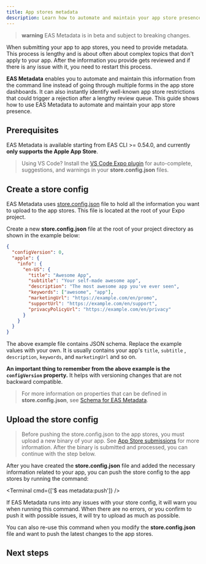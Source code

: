 ```yaml
---
title: App stores metadata
description: Learn how to automate and maintain your app store presence from the command line with EAS Metadata.
---
```



> **warning** EAS Metadata is in beta and subject to breaking changes.

When submitting your app to app stores, you need to provide metadata. This process is lengthy and is about often about complex topics that don't apply to your app. After the information you provide gets reviewed and if there is any issue with it, you need to restart this process.

**EAS Metadata** enables you to automate and maintain this information from the command line instead of going through multiple forms in the app store dashboards. It can also instantly identify well-known app store restrictions that could trigger a rejection after a lengthy review queue. This guide shows how to use EAS Metadata to automate and maintain your app store presence.

## Prerequisites

EAS Metadata is available starting from EAS CLI >= 0.54.0, and currently **only supports the Apple App Store**.

> Using VS Code? Install the [VS Code Expo plugin](https://github.com/expo/vscode-expo#readme) for auto-complete, suggestions, and warnings in your **store.config.json** files.

## Create a store config

EAS Metadata uses [store.config.json](/eas/metadata/config/) file to hold all the information you want to upload to the app stores. This file is located at the root of your Expo project.

Create a new **store.config.json** file at the root of your project directory as shown in the example below:

```json store.config.json
{
  "configVersion": 0,
  "apple": {
    "info": {
      "en-US": {
        "title": "Awesome App",
        "subtitle": "Your self-made awesome app",
        "description": "The most awesome app you've ever seen",
        "keywords": ["awesome", "app"],
        "marketingUrl": "https://example.com/en/promo",
        "supportUrl": "https://example.com/en/support",
        "privacyPolicyUrl": "https://example.com/en/privacy"
      }
    }
  }
}
```

The above example file contains JSON schema. Replace the example values with your own. It is usually contains your app's `title`, `subtitle` , `description`, `keywords`, and `marketingUrl` and so on.

**An important thing to remember from the above example is the `configVersion` property.** It helps with versioning changes that are not backward compatible.

> For more information on properties that can be defined in **store.config.json**, see [Schema for EAS Metadata](/eas/metadata/schema/#config-schema).

## Upload the store config

> Before pushing the store.config.json to the app stores, you must upload a new binary of your app. See [App Store submissions](/deploy/submit-to-app-stores/) for more information. After the binary is submitted and processed, you can continue with the step below.

After you have created the **store.config.json** file and added the necessary information related to your app, you can push the store config to the app stores by running the command:

<Terminal cmd={['$ eas metadata:push']} />

If EAS Metadata runs into any issues with your store config, it will warn you when running this command. When there are no errors, or you confirm to push it with possible issues, it will try to upload as much as possible.

You can also re-use this command when you modify the **store.config.json** file and want to push the latest changes to the app stores.

## Next steps

<BoxLink
  title="Instant updates with EAS Update"
  description="Learn how to automate and maintain your app store presence from the command line with EAS Metadata."
  Icon={UpdateIcon}
  href="/deploy/instant-updates/"
/>

<BoxLink
  title="EAS Metadata schema"
  description="A reference of store config in EAS Metadata."
  Icon={EasMetadataIcon}
  href="/eas/metadata/schema/"
/>

<BoxLink
  title="Static and dynamic configurations with EAS Metadata"
  description="Learn about different ways to configure EAS Metadata."
  Icon={EasMetadataIcon}
  href="/eas/metadata/config/"
/>
